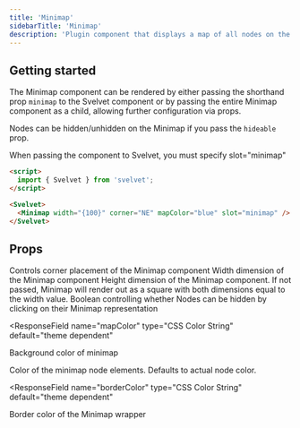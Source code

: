 ```yaml
---
title: 'Minimap'
sidebarTitle: 'Minimap'
description: 'Plugin component that displays a map of all nodes on the canvas'
---
```


## Getting started

The Minimap component can be rendered by either passing the shorthand prop `minimap` to the Svelvet component or by passing the entire Minimap component as a child, allowing further configuration via props.

Nodes can be hidden/unhidden on the Minimap if you pass the `hideable` prop.

<Note>
  When passing the component to Svelvet, you must specify slot="minimap"
</Note>

```HTML App.svelte
<script>
  import { Svelvet } from 'svelvet';
</script>

<Svelvet>
  <Minimap width="{100}" corner="NE" mapColor="blue" slot="minimap" />
</Svelvet>
```

## Props

<ResponseField name="corner" type="enum" options="NW | SW" default="SE">
  Controls corner placement of the Minimap component
</ResponseField>

<ResponseField name="width" type="number" default="100">
  Width dimension of the Minimap component
</ResponseField>

<ResponseField name="height" type="number" default="0">
  Height dimension of the Minimap component. If not passed, Minimap will render
  out as a square with both dimensions equal to the width value.
</ResponseField>

<ResponseField name="hideable" type="boolean" default="false">
  Boolean controlling whether Nodes can be hidden by clicking on their Minimap
  representation
</ResponseField>

<ResponseField
  name="mapColor"
  type="CSS Color String"
  default="theme dependent"
>
  Background color of minimap
</ResponseField>

<ResponseField name="nodeColor" type="CSS Color String" default="Node Color">
  Color of the minimap node elements. Defaults to actual node color.
</ResponseField>

<ResponseField
  name="borderColor"
  type="CSS Color String"
  default="theme dependent"
>
  Border color of the Minimap wrapper
</ResponseField>
